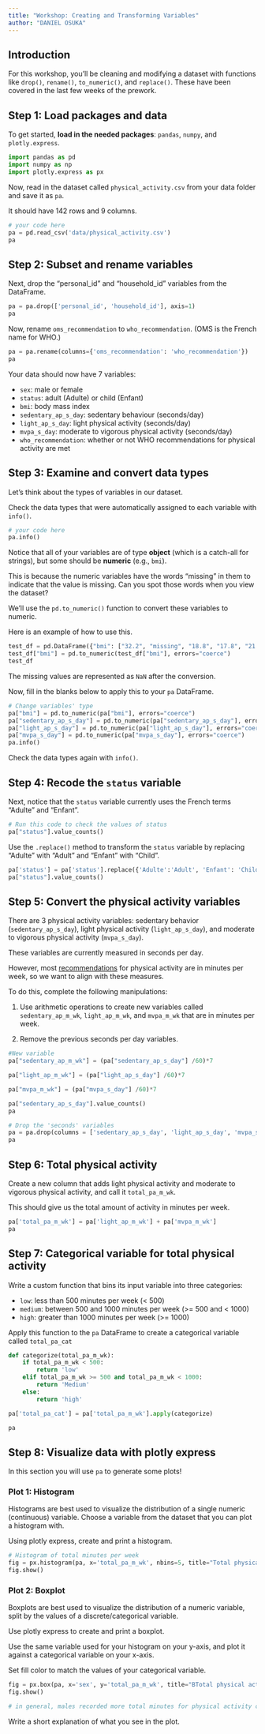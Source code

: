 ```yaml
---
title: "Workshop: Creating and Transforming Variables"
author: "DANIEL OSUKA"
---
```


## Introduction

For this workshop, you'll be cleaning and modifying a dataset with functions like `drop()`, `rename()`, `to_numeric()`, and `replace()`. These have been covered in the last few weeks of the prework.

## Step 1: Load packages and data

To get started, **load in the needed packages**: `pandas`, `numpy`, and `plotly.express`.

```python
import pandas as pd
import numpy as np
import plotly.express as px
```

Now, read in the dataset called `physical_activity.csv` from your data folder and save it as `pa`.

It should have 142 rows and 9 columns.

```python
# your code here
pa = pd.read_csv('data/physical_activity.csv')
pa
```

## Step 2: Subset and rename variables

Next, drop the "personal_id" and "household_id" variables from the DataFrame.

```python
pa = pa.drop(['personal_id', 'household_id'], axis=1)
pa
```

Now, rename `oms_recommendation` to `who_recommendation`. (OMS is the French name for WHO.)

```python
pa = pa.rename(columns={'oms_recommendation': 'who_recommendation'})
pa
```

Your data should now have 7 variables: 

- `sex`: male or female 
- `status`: adult (Adulte) or child (Enfant) 
- `bmi`: body mass index 
- `sedentary_ap_s_day`: sedentary behaviour (seconds/day) 
- `light_ap_s_day`: light physical activity (seconds/day) 
- `mvpa_s_day`: moderate to vigorous physical activity (seconds/day) 
- `who_recommendation`: whether or not WHO recommendations for physical activity are met

## Step 3: Examine and convert data types

Let's think about the types of variables in our dataset. 

Check the data types that were automatically assigned to each variable with `info()`.

```python
# your code here
pa.info()
```

Notice that all of your variables are of type **object** (which is a catch-all for strings), but some    should be **numeric** (e.g., `bmi`). 

This is because the numeric variables have the words "missing" in them to indicate that the value is missing. Can you spot those words when you view the dataset?

We'll use the `pd.to_numeric()` function to convert these variables to numeric. 

Here is an example of how to use this.

```python
test_df = pd.DataFrame({"bmi": ["32.2", "missing", "18.8", "17.8", "21.1"]})
test_df["bmi"] = pd.to_numeric(test_df["bmi"], errors="coerce")
test_df
```

The missing values are represented as `NaN` after the conversion.

Now, fill in the blanks below to apply this to your `pa` DataFrame.

```python
# Change variables' type
pa["bmi"] = pd.to_numeric(pa["bmi"], errors="coerce")
pa["sedentary_ap_s_day"] = pd.to_numeric(pa["sedentary_ap_s_day"], errors="coerce")
pa["light_ap_s_day"] = pd.to_numeric(pa["light_ap_s_day"], errors="coerce")
pa["mvpa_s_day"] = pd.to_numeric(pa["mvpa_s_day"], errors="coerce")
pa.info()

```

Check the data types again with `info()`.

## Step 4: Recode the `status` variable

Next, notice that the `status` variable currently uses the French terms "Adulte" and "Enfant". 

```python
# Run this code to check the values of status
pa["status"].value_counts()
```

Use the `.replace()` method to transform the `status` variable by replacing "Adulte" with "Adult" and "Enfant" with "Child".

```python
pa['status'] = pa['status'].replace({'Adulte':'Adult', 'Enfant': 'Child'})
pa["status"].value_counts()
```

## Step 5: Convert the physical activity variables

There are 3 physical activity variables: sedentary behavior (`sedentary_ap_s_day`), light physical activity (`light_ap_s_day`), and moderate to vigorous physical activity (`mvpa_s_day`). 

These variables are currently measured in seconds per day.

However, most [recommendations](https://apps.who.int/iris/bitstream/handle/10665/337001/9789240014886-eng.pdf) for physical activity are in minutes per week, so we want to align with these measures. 

To do this, complete the following manipulations:

1. Use arithmetic operations to create new variables called `sedentary_ap_m_wk`, `light_ap_m_wk`, and `mvpa_m_wk` that are in minutes per week.

2. Remove the previous seconds per day variables.

```python
#New variable
pa["sedentary_ap_m_wk"] = (pa["sedentary_ap_s_day"] /60)*7

pa["light_ap_m_wk"] = (pa["light_ap_s_day"] /60)*7

pa["mvpa_m_wk"] = (pa["mvpa_s_day"] /60)*7

pa["sedentary_ap_s_day"].value_counts()
pa

# Drop the 'seconds' variables
pa = pa.drop(columns = ['sedentary_ap_s_day', 'light_ap_s_day', 'mvpa_s_day'])
pa

```

## Step 6: Total physical activity

Create a new column that adds light physical activity and moderate to vigorous physical activity, and call it `total_pa_m_wk`. 

This should give us the total amount of activity in minutes per week. 

```python
pa['total_pa_m_wk'] = pa['light_ap_m_wk'] + pa['mvpa_m_wk']
pa
```

## Step 7: Categorical variable for total physical activity

Write a custom function that bins its input variable into three categories:

- `low`: less than 500 minutes per week (< 500)
- `medium`: between 500 and 1000 minutes per week (>= 500 and < 1000)
- `high`: greater than 1000 minutes per week (>= 1000)

Apply this function to the `pa` DataFrame to create a categorical variable called `total_pa_cat`

```python
def categorize(total_pa_m_wk):
    if total_pa_m_wk < 500:
        return 'low'
    elif total_pa_m_wk >= 500 and total_pa_m_wk < 1000:
        return 'Medium'
    else:
        return 'high'

pa['total_pa_cat'] = pa['total_pa_m_wk'].apply(categorize)

pa
```

## Step 8: Visualize data with plotly express

In this section you will use `pa` to generate some plots!

### Plot 1: Histogram

Histograms are best used to visualize the distribution of a single numeric (continuous) variable. Choose a variable from the dataset that you can plot a histogram with.

Using plotly express, create and print a histogram.

```python
# Histogram of total minutes per week
fig = px.histogram(pa, x='total_pa_m_wk', nbins=5, title="Total physical activity per week")
fig.show()
```

### Plot 2: Boxplot

Boxplots are best used to visualize the distribution of a numeric variable, split by the values of a discrete/categorical variable.

Use plotly express to create and print a boxplot.

Use the same variable used for your histogram on your y-axis, and plot it against a categorical variable on your x-axis.

Set fill color to match the values of your categorical variable.

```python
fig = px.box(pa, x='sex', y='total_pa_m_wk', title="BTotal physical activity by Gender")
fig.show()

# in general, males recorded more total minutes for physical activity compared to females
```

Write a short explanation of what you see in the plot.